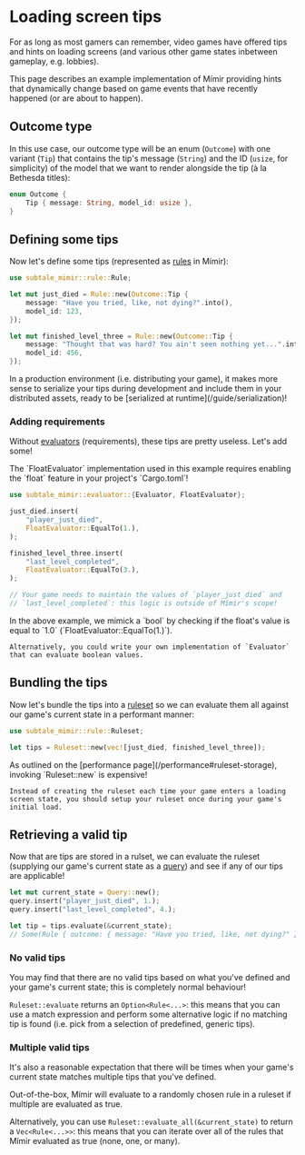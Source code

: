 
# Loading screen tips

For as long as most gamers can remember, video games have offered tips and hints on loading screens (and various other game states inbetween gameplay, e.g. lobbies).

This page describes an example implementation of Mímir providing hints that dynamically change based on game events that have recently happened (or are about to happen).

## Outcome type

In this use case, our outcome type will be an enum (`Outcome`) with one variant (`Tip`) that contains the tip's message (`String`) and the ID (`usize`, for simplicity) of the model that we want to render alongside the tip (à la Bethesda titles):

```rs
enum Outcome {
    Tip { message: String, model_id: usize },
}
```

## Defining some tips

Now let's define some tips (represented as [rules](/concepts/rule) in Mímir):

```rs
use subtale_mimir::rule::Rule;

let mut just_died = Rule::new(Outcome::Tip {
    message: "Have you tried, like, not dying?".into(),
    model_id: 123,
});

let mut finished_level_three = Rule::new(Outcome::Tip {
    message: "Thought that was hard? You ain't seen nothing yet...".into(),
    model_id: 456,
});
```

<Callout type="info">
    In a production environment (i.e. distributing your game), it makes more sense to serialize your tips during development and include them in your distributed assets, ready to be [serialized at runtime](/guide/serialization)!
</Callout>

### Adding requirements

Without [evaluators](/concepts/evaluator) (requirements), these tips are pretty useless. Let's add some!

<Callout type="warning">
    The `FloatEvaluator` implementation used in this example requires enabling the `float` feature in your project's `Cargo.toml`!
</Callout>

```rs
use subtale_mimir::evaluator::{Evaluator, FloatEvaluator};

just_died.insert(
    "player_just_died",
    FloatEvaluator::EqualTo(1.),
);

finished_level_three.insert(
    "last_level_completed",
    FloatEvaluator::EqualTo(3.),
);

// Your game needs to maintain the values of `player_just_died` and
// `last_level_completed`: this logic is outside of Mímir's scope!
```

<Callout type="info">
    In the above example, we mimick a `bool` by checking if the float's value is equal to `1.0` (`FloatEvaluator::EqualTo(1.)`).

    Alternatively, you could write your own implementation of `Evaluator` that can evaluate boolean values.
</Callout>

## Bundling the tips

Now let's bundle the tips into a [ruleset](/concepts/ruleset) so we can evaluate them all against our game's current state in a performant manner:

```rs
use subtale_mimir::rule::Ruleset;

let tips = Ruleset::new(vec![just_died, finished_level_three]);
```

<Callout type="warning">
    As outlined on the [performance page](/performance#ruleset-storage), invoking `Ruleset::new` is expensive!

    Instead of creating the ruleset each time your game enters a loading screen state, you should setup your ruleset once during your game's initial load.
</Callout>

## Retrieving a valid tip

Now that are tips are stored in a rulset, we can evaluate the ruleset (supplying our game's current state as a [query](/concepts/query)) and see if any of our tips are applicable!

```rs
let mut current_state = Query::new();
query.insert("player_just_died", 1.);
query.insert("last_level_completed", 4.);

let tip = tips.evaluate(&current_state);
// Some(Rule { outcome: { message: "Have you tried, like, not dying?" }})
```

### No valid tips

You may find that there are no valid tips based on what you've defined and your game's current state; this is completely normal behaviour!

`Ruleset::evaluate` returns an `Option<Rule<...>`: this means that you can use a match expression and perform some alternative logic if no matching tip is found (i.e. pick from a selection of predefined, generic tips).

### Multiple valid tips

It's also a reasonable expectation that there will be times when your game's current state matches multiple tips that you've defined.

Out-of-the-box, Mímir will evaluate to a randomly chosen rule in a ruleset if multiple are evaluated as true.

Alternatively, you can use `Ruleset::evaluate_all(&current_state)` to return a `Vec<Rule<...>>`: this means that you can iterate over all of the rules that Mímir evaluated as true (none, one, or many).
